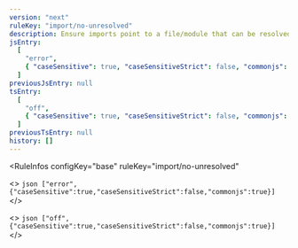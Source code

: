 ```yaml
---
version: "next"
ruleKey: "import/no-unresolved"
description: Ensure imports point to a file/module that can be resolved
jsEntry:
  [
    "error",
    { "caseSensitive": true, "caseSensitiveStrict": false, "commonjs": true },
  ]
previousJsEntry: null
tsEntry:
  [
    "off",
    { "caseSensitive": true, "caseSensitiveStrict": false, "commonjs": true },
  ]
previousTsEntry: null
history: []
---
```


<RuleInfos 
  configKey="base" 
  ruleKey="import/no-unresolved" 
>
  <>
    ```json
    ["error",{"caseSensitive":true,"caseSensitiveStrict":false,"commonjs":true}]
    ```
  </>

  <>
    ```json
    ["off",{"caseSensitive":true,"caseSensitiveStrict":false,"commonjs":true}]
    ```
  </>
</RuleInfos>
